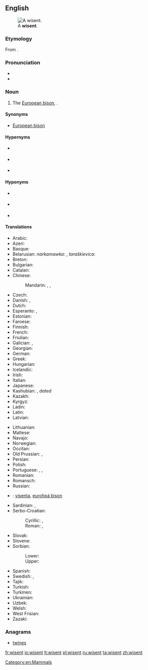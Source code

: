 ==English==
{{wikipedia}}
[[File:Bison bonasus (Linnaeus 1758).jpg|thumb|A '''wisent'''.]]

===Etymology===
From {{etyl|de|en}} {{term|Wisent|lang=de}}.

===Pronunciation===
* {{IPA|/ˈwɪzənt/}}
* {{IPA|/ˈviːzənt/}}

===Noun===
{{en-noun}}

# The [[European bison]], ''{{l|mul|Bison bonasus}}''.

====Synonyms====
* [[European bison]]

====Hypernyms====
* {{sense|a member of the Genus ''Bison''}} {{l|en|bison}}
* {{sense|a cloven-hoofed ruminant mammal of the subfamily ''Bovinae'', cattle}} {{l|en|bovine}}
* {{sense|a hoofed mammal chewing cud}} {{l|en|ruminant}}

====Hyponyms====
* {{sense|only surviving purebred subspecies, ''Bison bonasus bonasus''}} {{l|en|lowland wisent}}
* {{sense|subspecies only surviving as a hybrid, ''Bison bonasus caucasicus''}} {{l|en|Caucasian wisent}}
* {{sense|extinct subspecies, ''Bison bonasus hungarorum''}} {{l|en|Carpathian wisent}}

====Translations====
{{trans-top|The European bison, ''Bison bonasus''}}
* Arabic: {{t|ar|بيسون أوروبي|m|tr=baysūn ʾūrūbī|sc=Arab}}
* Azeri: {{t|az|zubr}}
* Basque: {{t|eu|bisonte europar}}
* Belarusian: ''narkamawka:'' {{t|be|зубр|m|tr=zubr}}, ''taraškievica:'' {{t|be|зубар|m|tr=zúbar}}
* Breton: {{t|br|bizon europa}}
* Bulgarian: {{t+|bg|зубър|m|tr=zúbǎr}}
* Catalan: {{t|ca|bisó europeu}}
* Chinese:
*: Mandarin: {{t|cmn|野牛|tr=yěniú|sc=Hani}}, {{t|cmn|歐洲野牛|sc=Hani}}, {{t|cmn|欧洲野牛|tr=Ōuzhōu yěniú|sc=Hani}}
* Czech: {{t+|cs|zubr|m}}
* Danish: {{t|da|visent}}, {{t|da|europæisk bison}}
* Dutch: {{t|nl|wisent|m}}
* Esperanto: {{t|eo|visento}}, {{t|eo|eŭropa bizono}}
* Estonian: {{t+|et|pürg}}
* Faroese: {{t|fo|visundur}}
* Finnish: {{t+|fi|visentti}}
* French: {{t|fr|bison d'europe|m}}
* Friulian: {{t|fur|bisont european}}
* Galician: {{t|gl|bisonte europeo}}, {{t|gl|bisonoxe europeo}}
* Georgian: {{t|ka|დომბა|sc=Geor}}
* German: {{t+|de|Wisent|m}}
* Greek: {{t|el|βόνασος ευρωπαϊκώς|m}}
* Hungarian: {{t|hu|európai bölény}}
* Icelandic: {{t|is|evrópskur vísundur|m}}
* Irish: {{t|ga|bíosún}}
* Italian: {{t|it|bisonte europeo|m}}
* Japanese: {{t|ja|ヨーロッパバイソン|tr=Yōroppa baison|sc=Jpan}}
* Kashubian: {{t|csb|żuber|m}}, ''dated'' {{t|csb|zãbrz|m}}
* Kazakh: {{t|kk|зубр|tr=zwbr|sc=Cyrl}}
* Kyrgyz: {{t|ky|зубр|tr=zubr|sc=Cyrl}}
* Ladin: {{t|lld|bisont european}}
* Latin: {{t|la|bisōn|m}}
* Latvian: {{t|lv|sumbrs|m}}
{{trans-mid}}
* Lithuanian: {{t+|lt|stumbras|m}}
* Maltese: {{t|mt|buflu ta’ l-ewropa|m}}
* Navajo: {{t|nv|Béésh Bichʼahníí bikéyahdę́ę́ʼ ayání}}
* Norwegian: {{t|no|visent}}
* Occitan: {{t|oc|bisont d'Euròpa}}
* Old Prussian: {{t|prg|wissambris}}, {{t|prg|zambrus}}
* Persian: {{t|fa|ویسنت|tr=visent|sc=fa-Arab}}
* Polish: {{t+|pl|żubr|m}}
* Portuguese: {{t|pt|bisão europeu|m}}, {{t|pt|bisonte europeu}}, {{t|pt|wisent}}
* Romanian: {{t+|ro|zimbru}}
* Romansch: {{t|rm|bison europaic}}
* Russian: {{t+|ru|зубр|m|tr=zubr}}
* {{ttbc|Sami}}<!-- should be in a sub-item -->: [[visenta]], [[eurohpá bison]]
* Sardinian: {{t|sc|boi europeu}}, {{t|sc|boe europeu}}
* Serbo-Croatian:
*: Cyrillic: {{t|sh|зубар|m|sc=Cyrl}}, {{t|sh|еуропски бизон|m}}
*: Roman: {{t|sh|zubar|m}}, {{t|sh|europski bizon|m}}
* Slovak: {{t|sk|zubor|m}}
* Slovene: {{t|sl|zober|m}}
* Sorbian:
*: Lower: {{t|dsb|zubr|m}}
*: Upper: {{t+|hsb|zubr|m}}
* Spanish: {{t|es|bisonte europeo|m}}
* Swedish: {{t+|sv|visent}}, {{t+|sv|europeisk bison}}
* Tajik: {{t|tg|зубр|tr=zubr|sc=Cyrl}}
* Turkish: {{t|tr|Avrupa bizonu}}
* Turkmen: {{t|tk|zubr}}
* Ukrainian: {{t|uk|зубр|m|tr=zubr}}
* Uzbek: {{t|uz|zubr}}
* Welsh: {{t+|cy|ych gwyllt}}
* West Frisian: {{t|fy|wisint}}
* Zazaki: {{t|zza|bizonê Ewropa}}
{{trans-bottom}}

===Anagrams===
* [[twines#English|twines]]

[[Category:en:Mammals]]

[[fr:wisent]]
[[io:wisent]]
[[lt:wisent]]
[[pl:wisent]]
[[ru:wisent]]
[[ta:wisent]]
[[zh:wisent]]